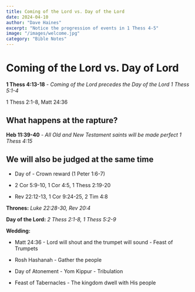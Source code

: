 ```yaml
---
title: Coming of the Lord vs. Day of the Lord
date: 2024-04-10
author: "Dave Haines"
excerpt: "Notice the progression of events in 1 Thess 4-5"
image: "/images/welcome.jpg"
category: "Bible Notes"
---
```


# Coming of the Lord vs. Day of Lord

**1 Thess 4:13-18** - *Coming of the Lord precedes the Day of the Lord 1 Thess 5:1-4*

1 Thess 2:1-8, Matt 24:36

## What happens at the rapture?

**Heb 11:39-40** - *All Old and New Testament saints will be made perfect 1 Thess 4:15*

## We will also be judged at the same time

- Day of - Crown reward (1 Peter 1:6-7)

- 2 Cor 5:9-10, 1 Cor 4:5, 1 Thess 2:19-20

- Rev 22:12-13, 1 Cor 9:24-25, 2 Tim 4:8

**Thrones:**  *Luke 22:28-30, Rev 20:4*

**Day of the Lord:** *2 Thess 2:1-8, 1 Thess 5:2-9*

**Wedding:** 
- Matt 24:36 - Lord will shout and the trumpet will sound - Feast of Trumpets

- Rosh Hashanah - Gather the people

- Day of Atonement - Yom Kippur - Tribulation

- Feast of Tabernacles - The kingdom dwell with His people 